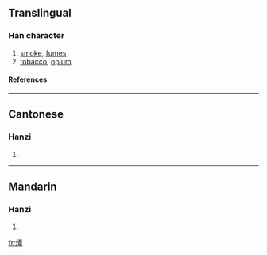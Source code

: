 ==Translingual==
===Han character===
{{Han char|rn=86|rad=火|as=12|sn=16|four=9184<sub>6</sub>|canj=火一田十 (FMWJ)}}
# [[smoke]], [[fumes]]
# [[tobacco]], [[opium]]
====References====
{{Han ref|kx=0682.040|dkj=19391|dj=1094.050|hdz=32232.130|uh=71C2|ud=29122|bh=EA48|bd=59976}}

----
==Cantonese==
===Hanzi===
{{yue-hanzi|jyut=|y=taam4}}
# {{defn|Cantonese}}

----
==Mandarin==
===Hanzi===
{{cmn-hanzi|pin=[[qián]] (qian2)|wg=ch'ien<sup>2</sup>}}
# {{defn|Mandarin}}

[[fr:燂]]